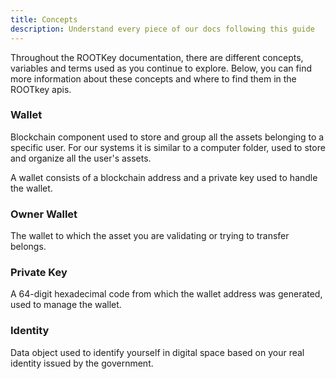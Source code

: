 ```yaml
---
title: Concepts
description: Understand every piece of our docs following this guide
---
```


Throughout the ROOTKey documentation, there are different concepts, variables and terms used as you continue to explore. Below, you can find more information about these concepts and where to find them in the ROOTkey apis.

### Wallet
Blockchain component used to store and group all the assets belonging to a specific user. For our systems it is similar to a computer folder, used to store and organize all the user's assets.

A wallet consists of a blockchain address and a private key used to handle the wallet.

### Owner Wallet
The wallet to which the asset you are validating or trying to transfer belongs.

### Private Key
A 64-digit hexadecimal code from which the wallet address was generated, used to manage the wallet.

### Identity
Data object used to identify yourself in digital space based on your real identity issued by the government.
